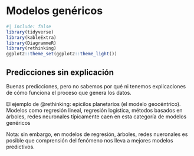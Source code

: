 # Modelos genéricos

```r
#| include: false
library(tidyverse)
library(kableExtra)
library(DiagrammeR)
library(rethinking)
ggplot2::theme_set(ggplot2::theme_light())
```

## Predicciones sin explicación

Buenas predicciones, pero no sabemos por qué ni tenemos explicaciones
de cómo funciona el proceso que genera los datos. 

El ejemplo de @rethinking: epicilos planetarios (el modelo geocéntrico).
Modelos como regresión lineal, regresión logística, métodos basados en árboles,
redes neuronales típicamente caen en esta categoría de modelos genéricos

Nota: sin embargo, en modelos de regresión, árboles, redes nueronales es posible
que comprensión del fenómeno nos lleva a mejores modelos predictivos.



